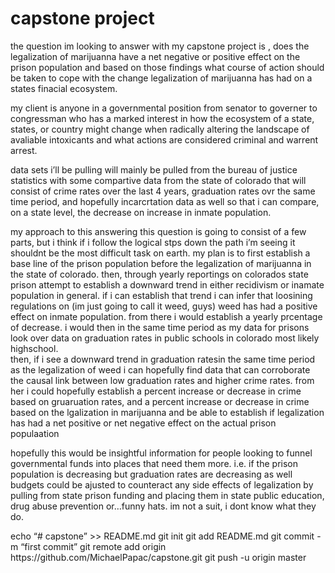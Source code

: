# capstone project 

 the question im looking to answer with my capstone project is , does the legalization of marijuanna have a net negative or positive effect on the prison population and based on those findings what course of action should be taken to cope with the change legalization of marijuanna has had on a states finacial ecosystem.
 
 
 my client is anyone in a governmental position from senator to governer to congressman who has a marked interest in how the ecosystem of a state, states, or country might change when radically altering the landscape of avaliable intoxicants and what actions are considered criminal and warrent arrest.
 
 
 data sets i'll be pulling will mainly be pulled from the bureau of justice statistics with some compartive data from the state of colorado  that will consist of crime rates over the last 4 years, graduation rates ovr the same time period, and hopefully incarcrtation data as well so that i can compare, on a state level, the decrease on increase in inmate population.
 
 
 my approach to this answering this question is going to consist of a few parts, but i think if i follow the logical stps down the path i'm seeing it shouldnt be the most difficult task on earth.
 my plan is to first establish a base line of the prison population before the legalization of marijuanna in the state of colorado.
 then, through yearly reportings on colorados state prison attempt to establish a downward trend in either recidivism or inamate population in general.
 if i can establish that trend i can infer that loosining regulations on (im just going to call it weed, guys) weed has had a positive effect on inmate population.
 from there i would establish a yearly prcentage of decrease.
 i would then in the same time period as my data for prisons  look over data on graduation rates in public schools in colorado most likely highschool.  
 then, if i see a downward trend in graduation ratesin the same time period as the legalization of weed  i can hopefully find data that can corroborate the causal link between low graduation rates and higher crime rates.
 from her i could hopefully establish  a percent increase or decrease in crime based on gruaruation rates, and a percent increase or decrease in crime based on the lgalization in marijuanna  and be able to establish if legalization has had a net positive or net negative  effect on the actual prison populaation
 
 
hopefully this would be insightful information for people looking to funnel governmental funds into places that need them more. i.e. if the prison population is decreasing but graduation rates are decreasing as well budgets could be ajusted to counteract any side effects of legalization by pulling from state prison funding and placing them in state public education, drug abuse prevention or...funny hats. im not a suit, i dont know what they do.


echo "# capstone" >> README.md
git init
git add README.md
git commit -m "first commit"
git remote add origin https://github.com/MichaelPapac/capstone.git
git push -u origin master
